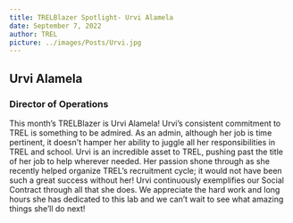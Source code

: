 ```yaml
---
title: TRELBlazer Spotlight- Urvi Alamela
date: September 7, 2022
author: TREL
picture: ../images/Posts/Urvi.jpg
---
```

## Urvi Alamela
### Director of Operations

This month’s TRELBlazer is Urvi Alamela! Urvi’s consistent commitment to TREL is something to be admired. As an admin, although her job is time pertinent, it doesn't hamper her ability to juggle all her responsibilities in TREL and school. Urvi is an incredible asset to TREL, pushing past the title of her job to help wherever needed. Her passion shone through as she recently helped organize TREL’s recruitment cycle; it would not have been such a great success without her! Urvi continuously exemplifies our Social Contract through all that she does. We appreciate the hard work and long hours she has dedicated to this lab and we can’t wait to see what amazing things she’ll do next!